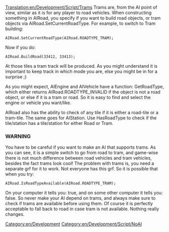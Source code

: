 [[Translation:en/Development/Script/Trams]]
Trams are, from the AI point of view, similar as it is for any player to road vehicles. When constructing something in AIRoad, you specify if you want to build road objects, or tram objects via AIRoad.SetCurrentRoadType. For example, to switch to Tram building:

 AIRoad.SetCurrentRoadType(AIRoad.ROADTYPE_TRAM);

Now if you do:

 AIRoad.BuildRoad(33412, 33413);

At those tiles a tram track will be produced. As you might understand it is important to keep track in which mode you are, else you might be in for a surprise ;)

As you might expect, AIEngine and AIVehicle have a function: GetRoadType, which either returns AIRoad.ROADTYPE_INVALID if the object is not a road object, or else if it is a tram or road. So it is easy to find and select the engine or vehicle you want/like.

AIRoad also has the ability to check of any tile if it is either a road-tile or a tram-tile. The same goes for AIStation. Use HasRoadType to check if the tile/station has a tile/station for either Road or Tram.


===WARNING===

You have to be careful if you want to make an AI that supports trams. As you can see, it is a simple switch to go from road to tram, and game-wise there is not much difference between road vehicles and tram vehicles, besides the fact trams look cool! The problem with trams is, you need a separate grf for it to work. Not everyone has this grf. So it is possible that when you try:

 AIRoad.IsRoadTypeAvailable(AIRoad.ROADTYPE_TRAM);

[[Category:en/Development]]
[[Category:en/Development/Script/NoAI]]
On your computer it tells you: true, and on some other computer it tells you: false. So never make your AI depend on trams, and always make sure to check if trams are available before using them. Of course it is perfectly acceptable to fall back to road in case tram is not available. Nothing really changes.